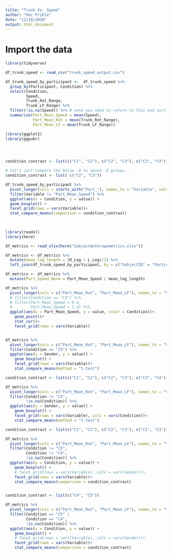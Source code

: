 ```yaml
---
title: "Trunk Vs. Speed"
author: "Mac Prible"
date: "12/18/2020"
output: html_document
---
```



# Import the data

```r
library(tidyverse)

df_trunk_speed <- read_csv("trunk_speed_output.csv")

```

```r

df_trunk_speed_by_participant <-  df_trunk_speed %>% 
  group_by(Participant, Condition) %>% 
  select(Condition,
         Speed,
         Trunk_Rot_Range,
         Trunk_LF_Range) %>% 
  filter(!is.na(Speed)) %>% # note you need to return to this and sort out why a subject's speed is coming up NA...likely a problem with the COM calculation. 
  summarize(Part_Mean_Speed = mean(Speed),
            Part_Mean_Rot = mean(Trunk_Rot_Range),
            Part_Mean_LF = mean(Trunk_LF_Range))


```

```r

library(ggplot2)
library(ggpubr)




condition_contrast <- list(c("C1", "C2"), c("C2", "C3"), c("C3", "C4"), c("C4", "C5"))

# let's just compare the below .8 to above .8 groups...
condition_contrast <- list( c("C2", "C3"))

df_trunk_speed_by_participant %>% 
  pivot_longer(cols = starts_with("Part_"), names_to = "Variable", values_to = "value") %>% 
  filter(Variable != "Part_Mean_Speed") %>% 
  ggplot(aes(x = Condition, y = value)) + 
  geom_boxplot() +
  facet_grid(rows = vars(Variable))+ 
  stat_compare_means(comparison = condition_contrast)
  
  

```

```r

library(readxl)
library(here)

df_metrics <- read_xlsx(here("SubjectAnthropometrics.xlsx"))

df_metrics <- df_metrics %>% 
  mutate(mean_leg_length = (R_Leg + L_Leg)/2) %>% 
  left_join(df_trunk_speed_by_participant, by = c("SubjectID" = "Participant"))

df_metrics <- df_metrics %>% 
  mutate(Part_Speed_Norm = Part_Mean_Speed / mean_leg_length)

df_metrics %>% 
  pivot_longer(cols = c("Part_Mean_Rot", "Part_Mean_LF"), names_to = "Variable", values_to = "value") %>%
  # filter(Condition == "C4") %>%
  # filter(Part_Mean_Speed > 0.4,
  #        Part_Mean_Speed < 1.2) %>% 
  ggplot(aes(x = Part_Mean_Speed, y = value, color = Condition))+
    geom_point()+
    stat_cor()+
    facet_grid(rows = vars(Variable))


df_metrics %>% 
  pivot_longer(cols = c("Part_Mean_Rot", "Part_Mean_LF"), names_to = "Variable", values_to = "value") %>%
  filter(Condition == "C5") %>% 
  ggplot(aes(x = Gender, y = value)) + 
    geom_boxplot() +
    facet_grid(rows = vars(Variable))+
    stat_compare_means(method = "t.test")

condition_contrast <- list(c("C1", "C2"), c("C2", "C3"), c("C3", "C4"), c("C4", "C5"))

df_metrics %>% 
  pivot_longer(cols = c("Part_Mean_Rot", "Part_Mean_LF"), names_to = "Variable", values_to = "value") %>%
  filter(Condition != "C5",
         !is.na(Condition)) %>%
  ggplot(aes(x = Gender, y = value)) + 
    geom_boxplot() +
    facet_grid(rows = vars(Variable), cols = vars(Condition))+
    stat_compare_means(method = "t.test")

condition_contrast <- list(c("C1", "C2"), c("C2", "C3"), c("C1", "C3"))

df_metrics %>% 
  pivot_longer(cols = c("Part_Mean_Rot", "Part_Mean_LF"), names_to = "Variable", values_to = "value") %>%
  filter(Condition != "C5",
         Condition != "C4",
         !is.na(Condition)) %>%
  ggplot(aes(x = Condition, y = value)) + 
    geom_boxplot() +
    # facet_grid(rows = vars(Variable), cols = vars(Gender))+
    facet_grid(rows = vars(Variable))+
    stat_compare_means(comparison = condition_contrast)


condition_contrast <- list(c("C4", "C5"))

df_metrics %>% 
  pivot_longer(cols = c("Part_Mean_Rot", "Part_Mean_LF"), names_to = "Variable", values_to = "value") %>%
  filter(Condition == "C5" |
         Condition == "C4",
         !is.na(Condition)) %>%
  ggplot(aes(x = Condition, y = value)) + 
    geom_boxplot() +
    # facet_grid(rows = vars(Variable), cols = vars(Gender))+
    facet_grid(rows = vars(Variable))+
    stat_compare_means(comparison = condition_contrast)
```

